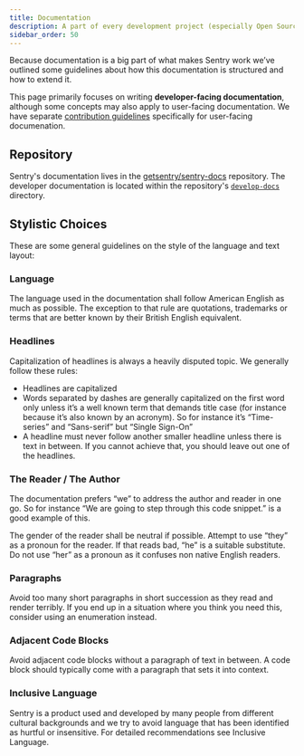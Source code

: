 ```yaml
---
title: Documentation
description: A part of every development project (especially Open Source projects) is documentation that explains how it works. Sentry is not any different.
sidebar_order: 50
---
```


Because documentation is a big part of what makes Sentry work we’ve outlined some guidelines about how this documentation is structured and how to extend it.

This page primarily focuses on writing **developer-facing documentation**, although some concepts may also apply to user-facing documentation. We have separate [contribution guidelines](https://docs.sentry.io/contributing/) specifically for user-facing documenation.

## Repository

Sentry's documentation lives in the [getsentry/sentry-docs](https://github.com/getsentry/sentry-docs) repository. The developer documentation is located within the repository's [`develop-docs`](https://github.com/getsentry/sentry-docs/tree/master/develop-docs) directory.

## Stylistic Choices

These are some general guidelines on the style of the language and text layout:

### Language

The language used in the documentation shall follow American English as much as possible. The exception to that rule are quotations, trademarks or terms that are better known by their British English equivalent.

### Headlines

Capitalization of headlines is always a heavily disputed topic. We generally follow these rules:

- Headlines are capitalized
- Words separated by dashes are generally capitalized on the first word only unless it’s a well known term that demands title case (for instance because it’s also known by an acronym). So for instance it’s “Time-series” and “Sans-serif” but “Single Sign-On”
- A headline must never follow another smaller headline unless there is text in between. If you cannot achieve that, you should leave out one of the headlines.

### The Reader / The Author

The documentation prefers “we” to address the author and reader in one go. So for instance “We are going to step through this code snippet.” is a good example of this.

The gender of the reader shall be neutral if possible. Attempt to use “they” as a pronoun for the reader. If that reads bad, “he” is a suitable substitute. Do not use “her” as a pronoun as it confuses non native English readers.

### Paragraphs

Avoid too many short paragraphs in short succession as they read and render terribly. If you end up in a situation where you think you need this, consider using an enumeration instead.

### Adjacent Code Blocks

Avoid adjacent code blocks without a paragraph of text in between. A code block should typically come with a paragraph that sets it into context.

### Inclusive Language

Sentry is a product used and developed by many people from different cultural backgrounds and we try to avoid language that has been identified as hurtful or insensitive. For detailed recommendations see <Link to="/development/inclusive-language/">Inclusive Language</Link>.
